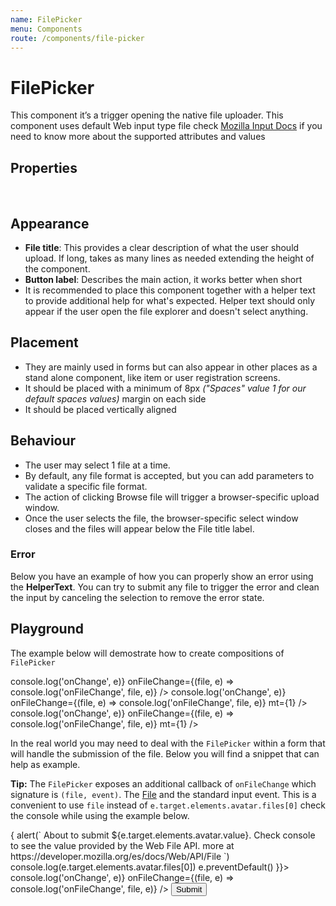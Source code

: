 ```yaml
---
name: FilePicker
menu: Components
route: /components/file-picker
---
```




# FilePicker

This component it’s a trigger opening the native file uploader.
This component uses default Web input type file check [Mozilla Input Docs](https://developer.mozilla.org/en-US/docs/Web/HTML/Element/input/file)
if you need to know more about the supported attributes and values

## Properties

<FilePickerPropsTable />
<br />
<StyledSystemLinks component="FilePicker" supportedProps={['margin']} />

## Appearance
- **File title**: This provides a clear description of what the user should upload. If long, takes as many lines as needed extending the height of the component.
- **Button label**: Describes the main action, it works better when short
- It is recommended to place this component together with a helper text to provide additional help for what's expected. Helper text should only appear if the user open the file explorer and doesn't select anything.

## Placement

- They are mainly used in forms but can also appear in other places as a stand alone component, like item or user registration screens.
- It should be placed with a minimum of 8px _("Spaces" value 1 for our default spaces values)_ margin on each side
- It should be placed vertically aligned

## Behaviour

- The user may select 1 file at a time.
- By default, any file format is accepted, but you can add parameters to validate a specific file format.
- The action of clicking Browse file will trigger a browser-specific upload window.
- Once the user selects the file, the browser-specific select window closes and the files will appear below the File title label.

### Error
Below you have an example of how you can properly show an error using the **HelperText**. You can try to submit any file to trigger the error
and clean the input by canceling the selection to remove the error state.

<ControlledErrorFilePicker />

## Playground
The example below will demostrate how to create compositions of `FilePicker`

<Playground>
  <Box maxWidth="100%" width="30rem" mx="auto" p={2}>
    <FilePicker
      accept="image/png, image/jpeg"
      buttonText="Browse files"
      label="A picture of you"
      name="avatar"
      onChange={(e) => console.log('onChange', e)}
      onFileChange={(file, e) => console.log('onFileChange', file, e)}
    />
    <FilePicker
      accept="image/png, image/jpeg"
      buttonText="Browse files"
      label="A logo you like"
      name="logo"
      onChange={(e) => console.log('onChange', e)}
      onFileChange={(file, e) => console.log('onFileChange', file, e)}
      mt={1}
    />
    <FilePicker
      accept="image/png, image/jpeg"
      buttonText="Browse files"
      label="This provides a clear description of what the user should upload. Can be multiline"
      name="logo"
      onChange={(e) => console.log('onChange', e)}
      onFileChange={(file, e) => console.log('onFileChange', file, e)}
      mt={1}
    />
  </Box>
</Playground>

In the real world you may need to deal with the `FilePicker` within a form that will handle the submission of the file. Below you will find a snippet
that can help as example.

**Tip:** The `FilePicker` exposes an additional callback of `onFileChange` which signature is `(file, event)`. The [File](https://developer.mozilla.org/es/docs/Web/API/File)
and the standard input event. This is a convenient to use `file` instead of `e.target.elements.avatar.files[0]` check the console while using the example below.

<Playground>
  <Box maxWidth="100%" width="30rem" mx="auto">
    <form onSubmit={(e) => {
      alert(`
        About to submit ${e.target.elements.avatar.value}.
        Check console to see the value provided by the Web File API.
        more at https://developer.mozilla.org/es/docs/Web/API/File
      `)
      console.log(e.target.elements.avatar.files[0])
      e.preventDefault()
    }}>
      <Box mb={2}>
        <FilePicker
          accept="image/png, image/jpeg"
          buttonText="Browse files"
          label="A picture of you"
          name="avatar"
          onChange={(e) => console.log('onChange', e)}
          onFileChange={(file, e) => console.log('onFileChange', file, e)}
        />
      </Box>
      <Button type="submit">Submit</Button>
    </form>
  </Box>
</Playground>
